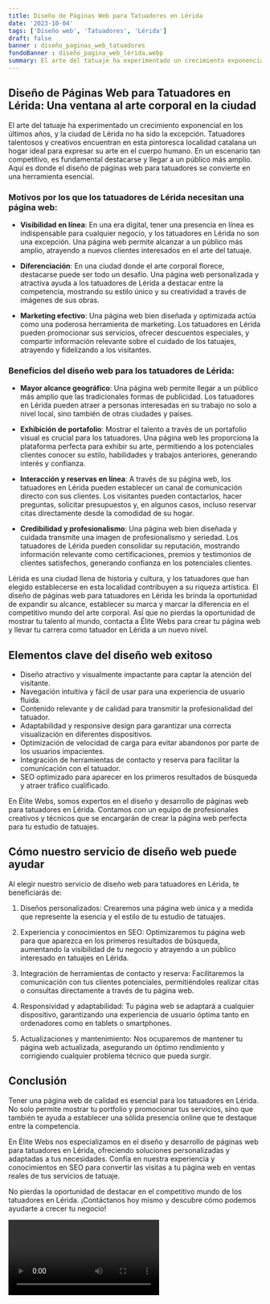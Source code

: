 ```yaml
---
title: Diseño de Páginas Web para Tatuadores en Lérida
date: '2023-10-04'
tags: ['Diseño web', 'Tatuadores', 'Lérida']
draft: false
banner : diseño_paginas_web_tatuadores
fondoBanner : diseño_pagina_web_lérida.webp
summary: El arte del tatuaje ha experimentado un crecimiento exponencial en los últimos años, y la ciudad de Lérida no ha sido la excepción. Tatuadores talentosos y creativos encuentran en esta pintoresca localidad catalana un hogar ideal para expresar su arte en el cuerpo humano. En un escenario tan competitivo, es fundamental destacarse y llegar a un público más amplio. Aquí es donde el diseño de páginas web para tatuadores se convierte en una herramienta esencial.
---
```


## Diseño de Páginas Web para Tatuadores en Lérida: Una ventana al arte corporal en la ciudad

El arte del tatuaje ha experimentado un crecimiento exponencial en los últimos años, y la ciudad de Lérida no ha sido la excepción. Tatuadores talentosos y creativos encuentran en esta pintoresca localidad catalana un hogar ideal para expresar su arte en el cuerpo humano. En un escenario tan competitivo, es fundamental destacarse y llegar a un público más amplio. Aquí es donde el diseño de páginas web para tatuadores se convierte en una herramienta esencial.

### Motivos por los que los tatuadores de Lérida necesitan una página web:

- **Visibilidad en línea**: En una era digital, tener una presencia en línea es indispensable para cualquier negocio, y los tatuadores en Lérida no son una excepción. Una página web permite alcanzar a un público más amplio, atrayendo a nuevos clientes interesados en el arte del tatuaje.

- **Diferenciación**: En una ciudad donde el arte corporal florece, destacarse puede ser todo un desafío. Una página web personalizada y atractiva ayuda a los tatuadores de Lérida a destacar entre la competencia, mostrando su estilo único y su creatividad a través de imágenes de sus obras.

- **Marketing efectivo**: Una página web bien diseñada y optimizada actúa como una poderosa herramienta de marketing. Los tatuadores en Lérida pueden promocionar sus servicios, ofrecer descuentos especiales, y compartir información relevante sobre el cuidado de los tatuajes, atrayendo y fidelizando a los visitantes.

### Beneficios del diseño web para los tatuadores de Lérida:

- **Mayor alcance geográfico**: Una página web permite llegar a un público más amplio que las tradicionales formas de publicidad. Los tatuadores en Lérida pueden atraer a personas interesadas en su trabajo no solo a nivel local, sino también de otras ciudades y países.

- **Exhibición de portafolio**: Mostrar el talento a través de un portafolio visual es crucial para los tatuadores. Una página web les proporciona la plataforma perfecta para exhibir su arte, permitiendo a los potenciales clientes conocer su estilo, habilidades y trabajos anteriores, generando interés y confianza.

- **Interacción y reservas en línea**: A través de su página web, los tatuadores en Lérida pueden establecer un canal de comunicación directo con sus clientes. Los visitantes pueden contactarlos, hacer preguntas, solicitar presupuestos y, en algunos casos, incluso reservar citas directamente desde la comodidad de su hogar.

- **Credibilidad y profesionalismo**: Una página web bien diseñada y cuidada transmite una imagen de profesionalismo y seriedad. Los tatuadores de Lérida pueden consolidar su reputación, mostrando información relevante como certificaciones, premios y testimonios de clientes satisfechos, generando confianza en los potenciales clientes.

Lérida es una ciudad llena de historia y cultura, y los tatuadores que han elegido establecerse en esta localidad contribuyen a su riqueza artística. El diseño de páginas web para tatuadores en Lérida les brinda la oportunidad de expandir su alcance, establecer su marca y marcar la diferencia en el competitivo mundo del arte corporal. Así que no pierdas la oportunidad de mostrar tu talento al mundo, contacta a Élite Webs para crear tu página web y llevar tu carrera como tatuador en Lérida a un nuevo nivel.

<GifSeo />

<Cta />

## Elementos clave del diseño web exitoso

- Diseño atractivo y visualmente impactante para captar la atención del visitante.
- Navegación intuitiva y fácil de usar para una experiencia de usuario fluida.
- Contenido relevante y de calidad para transmitir la profesionalidad del tatuador.
- Adaptabilidad y responsive design para garantizar una correcta visualización en diferentes dispositivos.
- Optimización de velocidad de carga para evitar abandonos por parte de los usuarios impacientes.
- Integración de herramientas de contacto y reserva para facilitar la comunicación con el tatuador.
- SEO optimizado para aparecer en los primeros resultados de búsqueda y atraer tráfico cualificado.

En Élite Webs, somos expertos en el diseño y desarrollo de páginas web para tatuadores en Lérida. Contamos con un equipo de profesionales creativos y técnicos que se encargarán de crear la página web perfecta para tu estudio de tatuajes. 

## Cómo nuestro servicio de diseño web puede ayudar

Al elegir nuestro servicio de diseño web para tatuadores en Lérida, te beneficiarás de:

1. Diseños personalizados: Crearemos una página web única y a medida que represente la esencia y el estilo de tu estudio de tatuajes.

2. Experiencia y conocimientos en SEO: Optimizaremos tu página web para que aparezca en los primeros resultados de búsqueda, aumentando la visibilidad de tu negocio y atrayendo a un público interesado en tatuajes en Lérida.

3. Integración de herramientas de contacto y reserva: Facilitaremos la comunicación con tus clientes potenciales, permitiéndoles realizar citas o consultas directamente a través de tu página web.

4. Responsividad y adaptabilidad: Tu página web se adaptará a cualquier dispositivo, garantizando una experiencia de usuario óptima tanto en ordenadores como en tablets o smartphones.

5. Actualizaciones y mantenimiento: Nos ocuparemos de mantener tu página web actualizada, asegurando un óptimo rendimiento y corrigiendo cualquier problema técnico que pueda surgir.

## Conclusión

Tener una página web de calidad es esencial para los tatuadores en Lérida. No solo permite mostrar tu portfolio y promocionar tus servicios, sino que también te ayuda a establecer una sólida presencia online que te destaque entre la competencia.

En Élite Webs nos especializamos en el diseño y desarrollo de páginas web para tatuadores en Lérida, ofreciendo soluciones personalizadas y adaptadas a tus necesidades. Confía en nuestra experiencia y conocimientos en SEO para convertir las visitas a tu página web en ventas reales de tus servicios de tatuaje.

No pierdas la oportunidad de destacar en el competitivo mundo de los tatuadores en Lérida. ¡Contáctanos hoy mismo y descubre cómo podemos ayudarte a crecer tu negocio!

<Video />

<CtaBot job='Tatuadores' city='Lérida'/>

<Gmaps query='Lérida+españa+maps' />